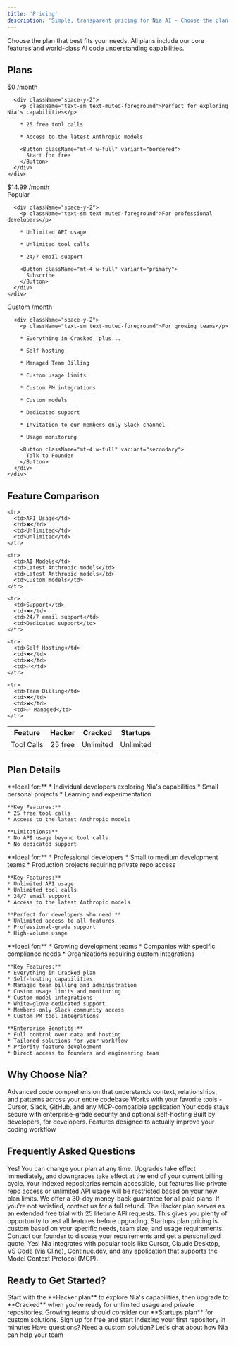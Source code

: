 ```yaml
---
title: 'Pricing'
description: 'Simple, transparent pricing for Nia AI - Choose the plan that scales with your needs'
---
```


<Note>
  Choose the plan that best fits your needs. All plans include our core features and world-class AI code understanding capabilities.
</Note>

## Plans

<CardGroup cols={3}>
  <Card title="Hacker" icon="⚡">
    <div className="flex flex-col gap-4">
      <div className="text-2xl font-bold">
        $0
        <span className="text-sm font-normal text-muted-foreground">/month</span>
      </div>

      <div className="space-y-2">
        <p className="text-sm text-muted-foreground">Perfect for exploring Nia's capabilities</p>

        * 25 free tool calls
        
        * Access to the latest Anthropic models

        <Button className="mt-4 w-full" variant="bordered">
          Start for free
        </Button>
      </div>
    </div>
  </Card>

  <Card title="Cracked" icon="🔥">
    <div className="flex flex-col gap-4">
      <div className="flex items-center gap-2">
        <div className="text-2xl font-bold">
          $14.99
          <span className="text-sm font-normal text-muted-foreground">/month</span>
        </div>
        <div className="bg-blue-100 text-blue-800 px-2 py-1 rounded text-xs font-semibold">
          Popular
        </div>
      </div>

      <div className="space-y-2">
        <p className="text-sm text-muted-foreground">For professional developers</p>

        * Unlimited API usage
        
        * Unlimited tool calls
        
        * 24/7 email support

        <Button className="mt-4 w-full" variant="primary">
          Subscribe
        </Button>
      </div>
    </div>
  </Card>

  <Card title="Startups" icon="🚀">
    <div className="flex flex-col gap-4">
      <div className="text-2xl font-bold">
        Custom
        <span className="text-sm font-normal text-muted-foreground">/month</span>
      </div>

      <div className="space-y-2">
        <p className="text-sm text-muted-foreground">For growing teams</p>

        * Everything in Cracked, plus...
        
        * Self hosting
        
        * Managed Team Billing
        
        * Custom usage limits
        
        * Custom PM integrations
        
        * Custom models
        
        * Dedicated support
        
        * Invitation to our members-only Slack channel
        
        * Usage monitoring

        <Button className="mt-4 w-full" variant="secondary">
          Talk to Founder
        </Button>
      </div>
    </div>
  </Card>
</CardGroup>

## Feature Comparison

<Table>
  <thead>
    <tr>
      <th>Feature</th>
      <th>Hacker</th>
      <th>Cracked</th>
      <th>Startups</th>
    </tr>
  </thead>

  <tbody>
    <tr>
      <td>Tool Calls</td>
      <td>25 free</td>
      <td>Unlimited</td>
      <td>Unlimited</td>
    </tr>

    <tr>
      <td>API Usage</td>
      <td>❌</td>
      <td>Unlimited</td>
      <td>Unlimited</td>
    </tr>

    <tr>
      <td>AI Models</td>
      <td>Latest Anthropic models</td>
      <td>Latest Anthropic models</td>
      <td>Custom models</td>
    </tr>

    <tr>
      <td>Support</td>
      <td>❌</td>
      <td>24/7 email support</td>
      <td>Dedicated support</td>
    </tr>

    <tr>
      <td>Self Hosting</td>
      <td>❌</td>
      <td>❌</td>
      <td>✅</td>
    </tr>

    <tr>
      <td>Team Billing</td>
      <td>❌</td>
      <td>❌</td>
      <td>✅ Managed</td>
    </tr>
  </tbody>
</Table>

## Plan Details

<AccordionGroup>
  <Accordion title="Hacker Plan - Perfect for Getting Started">
    **Ideal for:**
    * Individual developers exploring Nia's capabilities
    * Small personal projects
    * Learning and experimentation

    **Key Features:**
    * 25 free tool calls
    * Access to the latest Anthropic models

    **Limitations:**
    * No API usage beyond tool calls
    * No dedicated support
  </Accordion>

  <Accordion title="Cracked Plan - Most Popular Choice" defaultOpen>
    **Ideal for:**
    * Professional developers
    * Small to medium development teams
    * Production projects requiring private repo access

    **Key Features:**
    * Unlimited API usage
    * Unlimited tool calls
    * 24/7 email support
    * Access to the latest Anthropic models

    **Perfect for developers who need:**
    * Unlimited access to all features
    * Professional-grade support
    * High-volume usage
  </Accordion>

  <Accordion title="Startups Plan - Enterprise Solution">
    **Ideal for:**
    * Growing development teams
    * Companies with specific compliance needs
    * Organizations requiring custom integrations

    **Key Features:**
    * Everything in Cracked plan
    * Self-hosting capabilities
    * Managed team billing and administration
    * Custom usage limits and monitoring
    * Custom model integrations
    * White-glove dedicated support
    * Members-only Slack community access
    * Custom PM tool integrations

    **Enterprise Benefits:**
    * Full control over data and hosting
    * Tailored solutions for your workflow
    * Priority feature development
    * Direct access to founders and engineering team
  </Accordion>
</AccordionGroup>

## Why Choose Nia?

<CardGroup cols={2}>
  <Card title="Powerful AI Understanding" icon="brain">
    Advanced code comprehension that understands context, relationships, and patterns across your entire codebase
  </Card>

  <Card title="Seamless Integrations" icon="plug">
    Works with your favorite tools - Cursor, Slack, GitHub, and any MCP-compatible application
  </Card>

  <Card title="Privacy First" icon="shield">
    Your code stays secure with enterprise-grade security and optional self-hosting
  </Card>

  <Card title="Developer Focused" icon="code">
    Built by developers, for developers. Features designed to actually improve your coding workflow
  </Card>
</CardGroup>

## Frequently Asked Questions

<AccordionGroup>
  <Accordion title="Can I upgrade or downgrade anytime?">
    Yes! You can change your plan at any time. Upgrades take effect immediately, and downgrades take effect at the end of your current billing cycle.
  </Accordion>

  <Accordion title="What happens to my data if I downgrade?">
    Your indexed repositories remain accessible, but features like private repo access or unlimited API usage will be restricted based on your new plan limits.
  </Accordion>

  <Accordion title="Do you offer refunds?">
    We offer a 30-day money-back guarantee for all paid plans. If you're not satisfied, contact us for a full refund.
  </Accordion>

  <Accordion title="Is there a free trial for paid plans?">
    The Hacker plan serves as an extended free trial with 25 lifetime API requests. This gives you plenty of opportunity to test all features before upgrading.
  </Accordion>

  <Accordion title="How does billing work for the Startups plan?">
    Startups plan pricing is custom based on your specific needs, team size, and usage requirements. Contact our founder to discuss your requirements and get a personalized quote.
  </Accordion>

  <Accordion title="Can I use Nia with my existing development tools?">
    Yes! Nia integrates with popular tools like Cursor, Claude Desktop, VS Code (via Cline), Continue.dev, and any application that supports the Model Context Protocol (MCP).
  </Accordion>
</AccordionGroup>

## Ready to Get Started?

<Note>
  Start with the **Hacker plan** to explore Nia's capabilities, then upgrade to **Cracked** when you're ready for unlimited usage and private repositories. Growing teams should consider our **Startups plan** for custom solutions.
</Note>

<CardGroup cols={2}>
  <Card title="Get Started Now" icon="rocket" href="https://app.trynia.ai">
    Sign up for free and start indexing your first repository in minutes
  </Card>

  <Card title="Talk to Our Founder" icon="calendar" href="mailto:founders@nozomio.com">
    Have questions? Need a custom solution? Let's chat about how Nia can help your team
  </Card>
</CardGroup>
